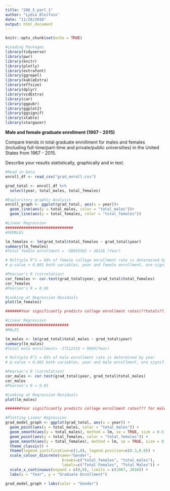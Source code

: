 ```yaml
---
title: "206_5_part_1"
author: "Lydia Bleifuss"
date: "11/28/2018"
output: html_document
---
```


```r
knitr::opts_chunk$set(echo = TRUE)
```

```r
#Loading Packages
library(tidyverse)
library(pwr)
library(knitr)
library(plotly)
library(extrafont)
library(ggrepel)
library(kableExtra)
library(effsize)
library(dplyr)
library(vcdExtra)
library(car)
library(ggpubr)
library(ggplot2)
library(ggsignif)
library(xtable)
library(stargazer)
```

**Male and female graduate enrollment (1967 - 2015)** 

Compare trends in total graduate enrollment for males and females (including full-time/part-time and private/public universities) in the United States from 1967 - 2015.

Describe your results statistically, graphically and in text.

```r
#Read in Data
enroll_df <- read_csv("grad_enroll.csv")

grad_total <- enroll_df %>% 
  select(year, total_males, total_females)

#Exploritory graphic Analysis
enroll_graph <- ggplot(grad_total, aes(x = year))+
  geom_line(aes(y = total_males, color = "total_males"))+
  geom_line(aes(y = total_females, color = "total_females"))
```

```r
#Linear Regression 
##############################
#FEMALES

lm_females <- lm(grad_total$total_females ~ grad_total$year)
summary(lm_females)
#Total female enrollment = -58955502 + 30126 (Year)

# Multiple R^2 = 98% of female college enrollment rate is determined by year
# p-value < 0.001 both variables, year and female enrollment, are significant

#Pearson's R (correlation)
cor_females <- cor.test(grad_total$year, grad_total$total_females)
cor_females
#Pearson's R = 0.99

#Looking at Regression Residuals
plot(lm_females)

#######Year significantly predicts college enrollment rates(??totals??) for females (b = 30126, t(47) = 51.66, p < 0.001) with a strong positive correlation between the two (Pearson’s r = 0.99). The overall model (Total Female enrollment = -58955502 + 30126 (Year)) explains a significant amount of variance in enrollment ??? (F(1,47) = 2669, p < 0.001, R2 = 0.9827).

```

```r
#Linear Regression 
############################
#MALES

lm_males <- lm(grad_total$total_males ~ grad_total$year)
summary(lm_males)
#Total male enrollment= -17112153 + 9069(Year)

# Multiple R^2 = 85% of male enrollment rate is determined by year
# p-value < 0.001 both variables, year and male enrollment, are significant

#Pearson's R (correlation)
cor_males <- cor.test(grad_total$year, grad_total$total_males)
cor_males
#Pearson's R = 0.92

#Looking at Regression Residuals
plot(lm_males)

#######Year significantly predicts college enrollment rates??? for males (b = 9069, t(47) = 16.61, p < 0.001) with a strong positivecorrelation between the two (Pearson’s r = 0.92). The overall model (Total Male enrollment = -17,112,153 + 9069 (Year) explains a significant amount of variance in enrollment rate??? (F(1,47) = 276, p < 0.001, R2 = 0.8545).

```

```r
#Plotting Linear Regression
grad_model_graph <- ggplot(grad_total, aes(x = year)) +
  geom_point(aes(y = total_males, color = "total_males")) +
  geom_smooth(aes(y = total_males), method = lm, se = TRUE, size = 0.5, color = "gray15") +
  geom_point(aes(y = total_females, color = "total_females")) +
  geom_smooth(aes(y = total_females), method = lm, se = TRUE, size = 0.5, color = "gray15") +
  theme_classic() +
  theme(legend.justification=c(1,0), legend.position=c(0.3,0.8)) +
  scale_colour_discrete(name="Gender",
                         breaks=c("total_females", "total_males"),
                         labels=c("Total Females", "Total Males")) +
  scale_x_continuous(expand = c(0,0), limits = c(1967, 2016)) +
  labs(x = "Year", y = "Graduate Enrollment")

grad_model_graph + labs(color = "Gender")
```

